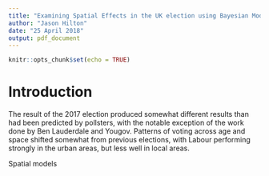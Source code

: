 ```yaml
---
title: "Examining Spatial Effects in the UK election using Bayesian Models"
author: "Jason Hilton"
date: "25 April 2018"
output: pdf_document
---
```


```r
knitr::opts_chunk$set(echo = TRUE)
```

# Introduction

The result of the 2017 election produced somewhat different results than had been predicted by pollsters, with the notable exception of the work done by Ben Lauderdale and Yougov. Patterns of voting across age and space shifted somewhat from previous elections, with Labour performing strongly in the urban areas, but less well in local areas. 

Spatial models 